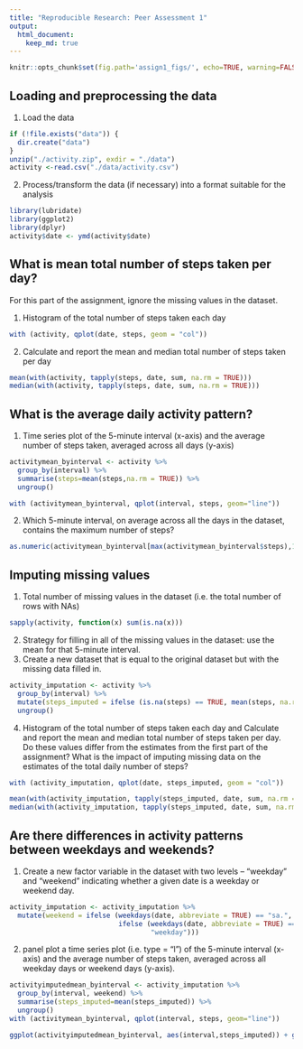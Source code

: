 ---
title: "Reproducible Research: Peer Assessment 1"
output: 
  html_document:
    keep_md: true
---
```{r global_options, include=TRUE}
knitr::opts_chunk$set(fig.path='assign1_figs/', echo=TRUE, warning=FALSE, message=FALSE)
```

## Loading and preprocessing the data
1. Load the data
```{r}
if (!file.exists("data")) {
  dir.create("data")
}
unzip("./activity.zip", exdir = "./data")
activity <-read.csv("./data/activity.csv")
```

2. Process/transform the data (if necessary) into a format suitable for the analysis
```{r}
library(lubridate)
library(ggplot2)
library(dplyr)
activity$date <- ymd(activity$date)
```

## What is mean total number of steps taken per day?
For this part of the assignment, ignore the missing values in the dataset.

1. Histogram of the total number of steps taken each day
```{r assign_hist_1}
with (activity, qplot(date, steps, geom = "col"))
```

2. Calculate and report the mean and median total number of steps taken per day
```{r}
mean(with(activity, tapply(steps, date, sum, na.rm = TRUE)))
median(with(activity, tapply(steps, date, sum, na.rm = TRUE)))  
```

## What is the average daily activity pattern?
1. Time series plot of the 5-minute interval (x-axis) and the average number of steps taken, averaged across all days (y-axis)
```{r}
activitymean_byinterval <- activity %>%
  group_by(interval) %>%
  summarise(steps=mean(steps,na.rm = TRUE)) %>%
  ungroup()
```
```{r assign_plot_1}
with (activitymean_byinterval, qplot(interval, steps, geom="line"))
```

2. Which 5-minute interval, on average across all the days in the dataset, contains the maximum number of steps?
```{r}
as.numeric(activitymean_byinterval[max(activitymean_byinterval$steps),1])
```

## Imputing missing values
1. Total number of missing values in the dataset (i.e. the total number of rows with NAs)
```{r}
sapply(activity, function(x) sum(is.na(x)))
```

2. Strategy for filling in all of the missing values in the dataset: use the mean for that 5-minute interval.
3. Create a new dataset that is equal to the original dataset but with the missing data filled in.
```{r}
activity_imputation <- activity %>%
  group_by(interval) %>%
  mutate(steps_imputed = ifelse (is.na(steps) == TRUE, mean(steps, na.rm = TRUE), steps)) %>%
  ungroup()
```

4. Histogram of the total number of steps taken each day and Calculate and report the mean and median total number of steps taken per day. Do these values differ from the estimates from the first part of the assignment? What is the impact of imputing missing data on the estimates of the total daily number of steps?
```{r assign_hist_2}
with (activity_imputation, qplot(date, steps_imputed, geom = "col"))
```
```{r}
mean(with(activity_imputation, tapply(steps_imputed, date, sum, na.rm = TRUE)))
median(with(activity_imputation, tapply(steps_imputed, date, sum, na.rm = TRUE)))
```

## Are there differences in activity patterns between weekdays and weekends?

1. Create a new factor variable in the dataset with two levels -- "weekday" and "weekend" indicating whether a given date is a weekday or weekend day.
```{r}
activity_imputation <- activity_imputation %>%
  mutate(weekend = ifelse (weekdays(date, abbreviate = TRUE) == "sa.", "weekend",
                           ifelse (weekdays(date, abbreviate = TRUE) == "do.", "weekend",
                                   "weekday")))
```

2. panel plot a time series plot (i.e. type = "l") of the 5-minute interval (x-axis) and the average number of steps taken, averaged across all weekday days or weekend days (y-axis).
```{r assign_plot_2}
activityimputedmean_byinterval <- activity_imputation %>%
  group_by(interval, weekend) %>%
  summarise(steps_imputed=mean(steps_imputed)) %>%
  ungroup()
with (activitymean_byinterval, qplot(interval, steps, geom="line"))
```
```{r assign_plot_3}
ggplot(activityimputedmean_byinterval, aes(interval,steps_imputed)) + geom_line() + facet_grid(weekend ~.) + ylab("Number of steps")
```

